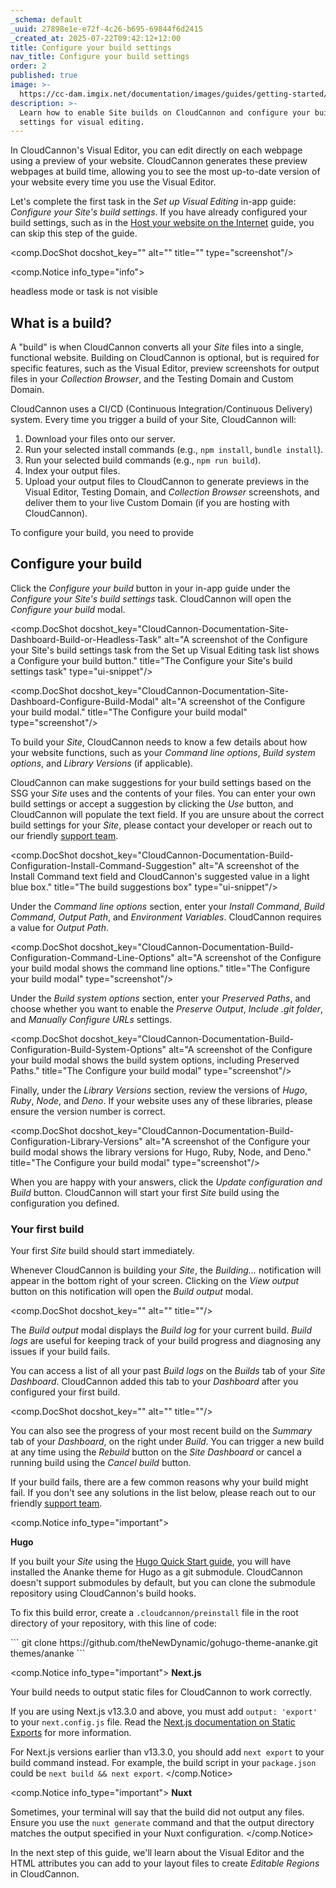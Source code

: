 ```yaml
---
_schema: default
_uuid: 27898e1e-e72f-4c26-b695-69844f6d2415
_created_at: 2025-07-22T09:42:12+12:00
title: Configure your build settings
nav_title: Configure your build settings
order: 2
published: true
image: >-
  https://cc-dam.imgix.net/documentation/images/guides/getting-started/guide-thumbnails/CloudCannon-Getting-Started-Thumbnail-Universal.png
description: >-
  Learn how to enable Site builds on CloudCannon and configure your build
  settings for visual editing.
---
```

In CloudCannon's Visual Editor, you can edit directly on each webpage using a preview of your website. CloudCannon generates these preview webpages at build time, allowing you to see the most up-to-date version of your website every time you use the Visual Editor.

Let's complete the first task in the *Set up Visual Editing* in-app guide: *Configure your Site's build settings*. If you have already configured your build settings, such as in the [Host your website on the Internet](/documentation/guides/host-your-website/) guide, you can skip this step of the guide.

<comp.DocShot docshot_key="" alt="" title="" type="screenshot"/>

<comp.Notice info_type="info">
  <p>headless mode or task is not visible</p>
</comp.Notice>

## What is a build?

A "build" is when CloudCannon converts all your *Site* files into a single, functional website. Building on CloudCannon is optional, but is required for specific features, such as the Visual Editor, preview screenshots for output files in your *Collection Browser*, and the Testing Domain and Custom Domain.

CloudCannon uses a CI/CD (Continuous Integration/Continuous Delivery) system. Every time you trigger a build of your Site, CloudCannon will:

1. Download your files onto our server.
2. Run your selected install commands (e.g., `npm install`, `bundle install`).
3. Run your selected build commands (e.g., `npm run build`).
4. Index your output files.
5. Upload your output files to CloudCannon to generate previews in the Visual Editor, Testing Domain, and *Collection Browser* screenshots, and deliver them to your live Custom Domain (if you are hosting with CloudCannon).

To configure your build, you need to provide

## Configure your build

Click the *Configure your build* button in your in-app guide under the *Configure your Site's build settings* task. CloudCannon will open the *Configure your build* modal.

<comp.DocShot docshot_key="CloudCannon-Documentation-Site-Dashboard-Build-or-Headless-Task" alt="A screenshot of the Configure your Site's build settings task from the Set up Visual Editing task list shows a Configure your build button." title="The Configure your Site's build settings task" type="ui-snippet"/>

<comp.DocShot docshot_key="CloudCannon-Documentation-Site-Dashboard-Configure-Build-Modal" alt="A screenshot of the Configure your build modal." title="The Configure your build modal" type="screenshot"/>

To build your *Site*, CloudCannon needs to know a few details about how your website functions, such as your *Command line options*, *Build system options*, and *Library Versions* (if applicable).

CloudCannon can make suggestions for your build settings based on the SSG your *Site* uses and the contents of your files. You can enter your own build settings or accept a suggestion by clicking the *Use* button, and CloudCannon will populate the text field. If you are unsure about the correct build settings for your *Site*, please contact your developer or reach out to our friendly [support team](/support/).

<comp.DocShot docshot_key="CloudCannon-Documentation-Build-Configuration-Install-Command-Suggestion" alt="A screenshot of the Install Command text field and CloudCannon's suggested value in a light blue box." title="The build suggestions box" type="ui-snippet"/>

Under the *Command line options* section, enter your *Install Command*, *Build Command*, *Output Path*, and *Environment Variables*. CloudCannon requires a value for *Output Path*.

<comp.DocShot docshot_key="CloudCannon-Documentation-Build-Configuration-Command-Line-Options" alt="A screenshot of the Configure your build modal shows the command line options." title="The Configure your build modal" type="screenshot"/>

Under the *Build system options* section, enter your *Preserved Paths*, and choose whether you want to enable the *Preserve Output*, *Include .git folder*, and *Manually Configure URLs* settings.

<comp.DocShot docshot_key="CloudCannon-Documentation-Build-Configuration-Build-System-Options" alt="A screenshot of the Configure your build modal shows the build system options, including Preserved Paths." title="The Configure your build modal" type="screenshot"/>

Finally, under the *Library Versions* section, review the versions of *Hugo*, *Ruby*, *Node*, and *Deno*. If your website uses any of these libraries, please ensure the version number is correct.

<comp.DocShot docshot_key="CloudCannon-Documentation-Build-Configuration-Library-Versions" alt="A screenshot of the Configure your build modal shows the library versions for Hugo, Ruby, Node, and Deno." title="The Configure your build modal" type="screenshot"/>

When you are happy with your answers, click the *Update configuration and Build* button. CloudCannon will start your first *Site* build using the configuration you defined.

### Your first build

Your first *Site* build should start immediately.

Whenever CloudCannon is building your *Site*, the *Building...* notification will appear in the bottom right of your screen. Clicking on the *View output* button on this notification will open the *Build output* modal.

<comp.DocShot docshot_key="" alt="" title=""/>

The *Build output* modal displays the *Build log* for your current build. *Build logs* are useful for keeping track of your build progress and diagnosing any issues if your build fails.

You can access a list of all your past *Build logs* on the *Builds* tab of your *Site Dashboard*. CloudCannon added this tab to your *Dashboard* after you configured your first build.

<comp.DocShot docshot_key="" alt="" title=""/>

You can also see the progress of your most recent build on the *Summary* tab of your *Dashboard*, on the right under *Build*. You can trigger a new build at any time using the *Rebuild* button on the *Site Dashboard* or cancel a running build using the *Cancel build* button.

If your build fails, there are a few common reasons why your build might fail. If you don't see any solutions in the list below, please reach out to our friendly [support team](/support/).

<comp.Notice info_type="important">
  <p><strong>Hugo</strong></p><p>If you built your <em>Site</em> using the <a target="_blank" rel="noreferrer noopener" href="https://gohugo.io/getting-started/quick-start/">Hugo Quick Start guide</a>, you will have installed the Ananke theme for Hugo as a git submodule. CloudCannon doesn't support submodules by default, but you can clone the submodule repository using CloudCannon's build hooks.</p><p>To fix this build error, create a <code>.cloudcannon/preinstall</code> file in the root directory of your repository, with this line of code:</p><p><comp.CodeBlock language="bash" source=".cloudcannon/preinstall">
                                                ```
                                                git clone https://github.com/theNewDynamic/gohugo-theme-ananke.git themes/ananke
                                                ```
                                                </comp.CodeBlock></p>
</comp.Notice>

<comp.Notice info_type="important">
  **Next.js**

  Your build needs to output static files for CloudCannon to work correctly.

  If you are using Next.js v13.3.0 and above, you must add `output: 'export'` to your `next.config.js` file. Read the [Next.js documentation on Static Exports](https://nextjs.org/docs/app/building-your-application/deploying/static-exports) for more information.

  For Next.js versions earlier than v13.3.0, you should add `next export` to your build command instead. For example, the build script in your `package.json` could be `next build && next export`.
</comp.Notice>

<comp.Notice info_type="important">
  **Nuxt**

  Sometimes, your terminal will say that the build did not output any files. Ensure you use the `nuxt generate` command and that the output directory matches the output specified in your Nuxt configuration.
</comp.Notice>

In the next step of this guide, we'll learn about the Visual Editor and the HTML attributes you can add to your layout files to create *Editable Regions* in CloudCannon.